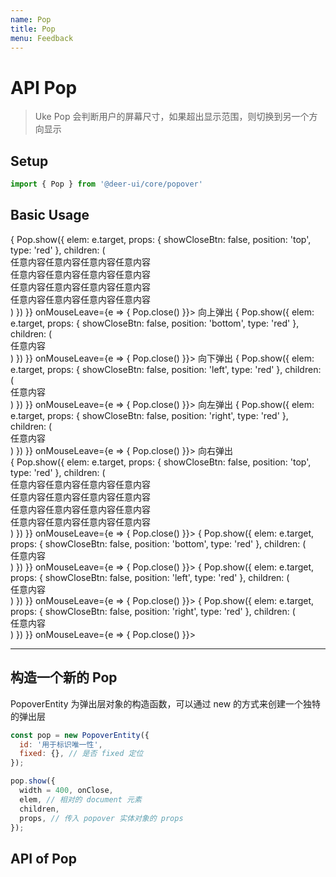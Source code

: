 ```yaml
---
name: Pop
title: Pop
menu: Feedback
---
```



# API Pop

> Uke Pop 会判断用户的屏幕尺寸，如果超出显示范围，则切换到另一个方向显示

## Setup

```js
import { Pop } from '@deer-ui/core/popover'
```

## Basic Usage

<Playground>
  <div style={{overflowX: 'auto', position: 'relative', width: '100%'}}>
    <div className="layout j-c-b" style={{width: '110%'}}>
      <span className="mr10 p10 flex bg_default" onMouseEnter={e => {
        Pop.show({
          elem: e.target,
          props: {
            showCloseBtn: false,
            position: 'top',
            type: 'red'
          },
          children: (
            <div className="p10">
              任意内容任意内容任意内容任意内容<br />
              任意内容任意内容任意内容任意内容<br />
              任意内容任意内容任意内容任意内容<br />
              任意内容任意内容任意内容任意内容<br />
            </div>
          )
        })
      }} onMouseLeave={e => {
        Pop.close()
      }}>
        向上弹出
      </span>
      <span className="mr10 p10 flex bg_default" onMouseEnter={e => {
        Pop.show({
          elem: e.target,
          props: {
            showCloseBtn: false,
            position: 'bottom',
            type: 'red'
          },
          children: (
            <div className="p10">任意内容</div>
          )
        })
      }} onMouseLeave={e => {
        Pop.close()
      }}>
        向下弹出
      </span>
      <span className="mr10 p10 flex bg_default" onMouseEnter={e => {
        Pop.show({
          elem: e.target,
          props: {
            showCloseBtn: false,
            position: 'left',
            type: 'red'
          },
          children: (
            <div className="p10">任意内容</div>
          )
        })
      }} onMouseLeave={e => {
        Pop.close()
      }}>
        向左弹出
      </span>
      <span className="mr10 p10 flex bg_default" onMouseEnter={e => {
        Pop.show({
          elem: e.target,
          props: {
            showCloseBtn: false,
            position: 'right',
            type: 'red'
          },
          children: (
            <div className="p10">任意内容</div>
          )
        })
      }} onMouseLeave={e => {
        Pop.close()
      }}>
        向右弹出
      </span>
    </div>
  </div>
</Playground>

<Playground>
  <div className="p20 bg_default">
    <span className="mr10" onMouseEnter={e => {
      Pop.show({
        elem: e.target,
        props: {
          showCloseBtn: false,
          position: 'top',
          type: 'red'
        },
        children: (
          <div className="p10">
            任意内容任意内容任意内容任意内容<br />
            任意内容任意内容任意内容任意内容<br />
            任意内容任意内容任意内容任意内容<br />
            任意内容任意内容任意内容任意内容<br />
          </div>
        )
      })
    }} onMouseLeave={e => {
      Pop.close()
    }}>
      <Icon style={{fontSize: 30}} n="blind" />
    </span>
    <span className="mr10 bg_default" onMouseEnter={e => {
      Pop.show({
        elem: e.target,
        props: {
          showCloseBtn: false,
          position: 'bottom',
          type: 'red'
        },
        children: (
          <div className="p10">任意内容</div>
        )
      })
    }} onMouseLeave={e => {
      Pop.close()
    }}>
      <Icon style={{fontSize: 30}} n="baby" />
    </span>
    <span className="mr10 bg_default" onMouseEnter={e => {
      Pop.show({
        elem: e.target,
        props: {
          showCloseBtn: false,
          position: 'left',
          type: 'red'
        },
        children: (
          <div className="p10">任意内容</div>
        )
      })
    }} onMouseLeave={e => {
      Pop.close()
    }}>
      <Icon style={{fontSize: 30}} n="bible" />
    </span>
    <span className="mr10 bg_default" onMouseEnter={e => {
      Pop.show({
        elem: e.target,
        props: {
          showCloseBtn: false,
          position: 'right',
          type: 'red'
        },
        children: (
          <div className="p10">任意内容</div>
        )
      })
    }} onMouseLeave={e => {
      Pop.close()
    }}>
      <Icon style={{fontSize: 30}} n="bicycle" />
    </span>
  </div>
</Playground>

-------

## 构造一个新的 Pop

PopoverEntity 为弹出层对象的构造函数，可以通过 new 的方式来创建一个独特的弹出层

```js static
const pop = new PopoverEntity({
  id: '用于标识唯一性',
  fixed: {}, // 是否 fixed 定位
});

pop.show({
  width = 400, onClose,
  elem, // 相对的 document 元素
  children,
  props, // 传入 popover 实体对象的 props
});
```

## API of Pop

<Props of={Popover} />
